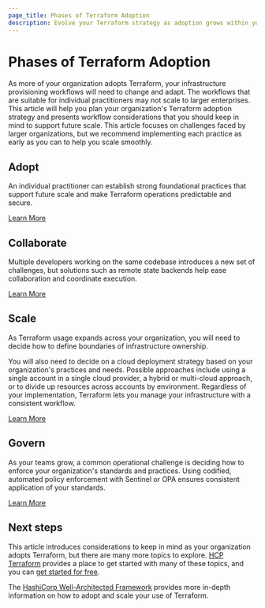 ```yaml
---
page_title: Phases of Terraform Adoption
description: Evolve your Terraform strategy as adoption grows within your organization
---
```


# Phases of Terraform Adoption

As more of your organization adopts Terraform, your infrastructure provisioning workflows will need to change and adapt. The workflows that are suitable for individual practitioners may not scale to larger enterprises. This article will help you plan your organization's Terraform adoption strategy and presents workflow considerations that you should keep in mind to support future scale. This article focuses on challenges faced by larger organizations, but we recommend implementing each practice as early as you can to help you scale smoothly. 

## Adopt

An individual practitioner can establish strong foundational practices that support future scale and make Terraform operations predictable and secure. 

[Learn More](/terraform/intro/adopt/adopt)

## Collaborate

Multiple developers working on the same codebase introduces a new set of challenges, but solutions such as remote state backends help ease collaboration and coordinate execution.

[Learn More](/terraform/intro/adopt/collaborate)

## Scale

As Terraform usage expands across your organization, you will need to decide how to define boundaries of infrastructure ownership.

You will also need to decide on a cloud deployment strategy based on your organization's practices and needs. Possible approaches include using a single account in a single cloud provider, a hybrid or multi-cloud approach, or to divide up resources across accounts by environment.  Regardless of your implementation, Terraform lets you manage your infrastructure with a consistent workflow.

[Learn More](/terraform/intro/adopt/scale)

## Govern

As your teams grow, a common operational challenge is deciding how to enforce your organization's standards and practices. Using codified, automated policy enforcement with Sentinel or OPA ensures consistent application of your standards.

[Learn More](/terraform/intro/adopt/govern)

## Next steps

This article introduces considerations to keep in mind as your organization adopts Terraform, but there are many more topics to explore. [HCP Terraform](/terraform/tutorials/cloud-get-started) provides a place to get started with many of these topics, and you can [get started for free](https://app.terraform.io/public/signup/account).

The [HashiCorp Well-Architected Framework](/well-architected-framework) provides more in-depth information on how to adopt and scale your use of Terraform.
